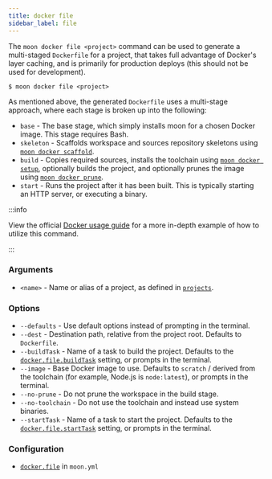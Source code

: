 ```yaml
---
title: docker file
sidebar_label: file
---
```



<VersionLabel version="1.27.0" header />

The `moon docker file <project>` command can be used to generate a multi-staged `Dockerfile` for a
project, that takes full advantage of Docker's layer caching, and is primarily for production
deploys (this should not be used for development).

```shell
$ moon docker file <project>
```

As mentioned above, the generated `Dockerfile` uses a multi-stage approach, where each stage is
broken up into the following:

- `base` - The base stage, which simply installs moon for a chosen Docker image. This stage requires
  Bash.
- `skeleton` - Scaffolds workspace and sources repository skeletons using
  [`moon docker scaffold`](./scaffold).
- `build` - Copies required sources, installs the toolchain using [`moon docker setup`](./setup),
  optionally builds the project, and optionally prunes the image using
  [`moon docker prune`](./prune).
- `start` - Runs the project after it has been built. This is typically starting an HTTP server, or
  executing a binary.

:::info

View the official [Docker usage guide](../../guides/docker) for a more in-depth example of how to
utilize this command.

:::

### Arguments

- `<name>` - Name or alias of a project, as defined in
  [`projects`](../../config/workspace#projects).

### Options

- `--defaults` - Use default options instead of prompting in the terminal.
- `--dest` - Destination path, relative from the project root. Defaults to `Dockerfile`.
- `--buildTask` - Name of a task to build the project. Defaults to the
  [`docker.file.buildTask`](../../config/project#buildtask) setting, or prompts in the terminal.
- `--image` - Base Docker image to use. Defaults to `scratch` / derived from the toolchain (for
  example, Node.js is `node:latest`), or prompts in the terminal.
- `--no-prune` - Do not prune the workspace in the build stage.
- `--no-toolchain` - Do not use the toolchain and instead use system binaries.
- `--startTask` - Name of a task to start the project. Defaults to the
  [`docker.file.startTask`](../../config/project#starttask) setting, or prompts in the terminal.

### Configuration

- [`docker.file`](../../config/project#file) in `moon.yml`
